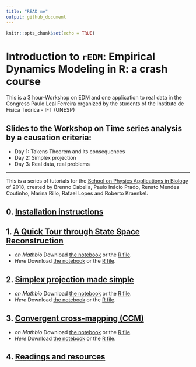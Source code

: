 ```yaml
---
title: "READ me"
output: github_document
---
```


```r
knitr::opts_chunk$set(echo = TRUE)
```

# Introduction to `rEDM`: Empirical Dynamics Modeling in R: a crash course

This is a 3 hour-Workshop on EDM and one application to real data in the Congreso Paulo Leal Ferreira organized by the students of the Instituto de Física Teórica - IFT (UNESP)

## Slides to the Workshop on Time series analysis by a causation criteria:
  * Day 1: Takens Theorem and its consequences
  * Day 2: Simplex projection
  * Day 3: Real data, real problems
  
--------------------------------

This is a series of tutorials for the  [School on Physics Applications in Biology](http://www.ictp-saifr.org/?page_id=15616) of 2018, created by Brenno Cabella, Paulo Inácio Prado, Renato Mendes Coutinho, Marina Rillo, Rafael Lopes and Roberto Kraenkel.

## 0. [Installation instructions](install.md)

## 1. [A Quick Tour through State Space Reconstruction](Hands-on_Takens.html)
  * *on Mathbio* Download [the notebook](https://raw.githubusercontent.com/mathbio/edmTutorials/master/takens/Hands-on%20Takens.Rmd) or the [R file](https://raw.githubusercontent.com/mathbio/edmTutorials/master/takens/Hands-on%20Takens.R).
  * *Here* Download [the notebook](https://raw.githubusercontent.com/rafalopespx/master/edmTutorials/docs/takens/Hands-on%20Takens.Rmd) or the [R file](https://raw.githubusercontent.com/rafalopespx/master/edmTutorials/docs/takens/Hands-on%20Takens.R).

## 2. [Simplex projection made simple](simplex.html)
  * *on Mathbio* Download [the notebook](https://raw.githubusercontent.com/mathbio/edmTutorials/master/simplex/simplex.Rmd) or the [R file](https://raw.githubusercontent.com/mathbio/edmTutorials/master/simplex/simplex.R).
  * *Here* Download [the notebook](https://raw.githubusercontent.com/rafalopespx/master/edmTutorials/docs/simplex/simplex.Rmd) or the [R file](https://raw.githubusercontent.com/mathbio/edmTutorials/master/simplex/simplex.R).

## 3. [Convergent cross-mapping (CCM)](ccm.html)
  * *on Mathbio* Download [the notebook](https://raw.githubusercontent.com/mathbio/edmTutorials/master/ccm/ccm.Rmd) or the [R file](https://raw.githubusercontent.com/mathbio/edmTutorials/master/ccm/ccm.R).
  * *Here* Download [the notebook](https://raw.githubusercontent.com/mathbio/rafalopespx/master/edmTutorials/docs/ccm/ccm.Rmd) or the [R file](https://raw.githubusercontent.com/mathbio/rafalopespx/master/edmTutorials/docs/ccm/ccm.R).

## 4. [Readings and resources](reading_and_resources.html)
